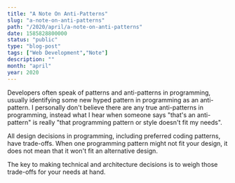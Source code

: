 ```yaml
---
title: "A Note On Anti-Patterns"
slug: "a-note-on-anti-patterns"
path: "/2020/april/a-note-on-anti-patterns"
date: 1585828800000
status: "public"
type: "blog-post"
tags: ["Web Development","Note"]
description: ""
month: "april"
year: 2020
---
```




Developers often speak of patterns and anti-patterns in programming, usually
identifying some new hyped pattern in programming as an anti-pattern. I
personally don't believe there are any true anti-patterns in programming,
instead what I hear when someone says "that's an anti-pattern" is really "that
programming pattern or style doesn't fit my needs".

All design decisions in programming, including preferred coding patterns, have
trade-offs. When one programming pattern might not fit your design, it does not
mean that it won't fit an alternative design.

The key to making technical and architecture decisions is to weigh those
trade-offs for your needs at hand.


